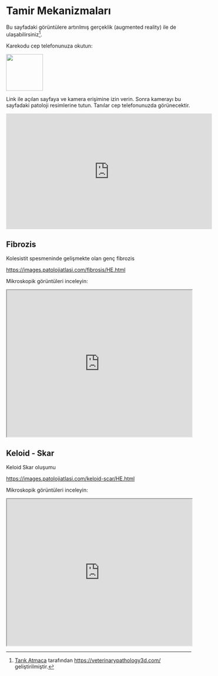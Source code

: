 # Tamir Mekanizmaları {#sec-tamir-mekanizmalari} 

Bu sayfadaki görüntülere artırılmış gerçeklik (augmented reality) ile de
ulaşabilirsiniz[^tamir-1].

[^tamir-1]: [Tarık Atmaca](https://github.com/veterinarypathology3d)
    tarafından <https://veterinarypathology3d.com/> geliştirilmiştir.

Karekodu cep telefonunuza okutun:

![](images/AR-tamir.jpeg){fig-align="left" width="100"}

Link ile açılan sayfaya ve kamera erişimine izin verin. Sonra kamerayı
bu sayfadaki patoloji resimlerine tutun. Tanılar cep telefonunuzda
görünecektir.

<iframe width="560" height="315" src="https://www.youtube.com/embed/76bOJIiT29Y" title="YouTube video player" frameborder="0" allow="accelerometer; autoplay; clipboard-write; encrypted-media; gyroscope; picture-in-picture" allowfullscreen>

</iframe>

## Fibrozis {#sec-fibrozis} 

Kolesistit spesmeninde gelişmekte olan genç fibrozis

<https://images.patolojiatlasi.com/fibrosis/HE.html>

Mikroskopik görüntüleri inceleyin:

<iframe src="https://images.patolojiatlasi.com/fibrosis/HE.html" style="height:400px;width:100%;" data-external="1">

</iframe>

## Keloid - Skar {#sec-keloid-skar} 

Keloid Skar oluşumu

<https://images.patolojiatlasi.com/keloid-scar/HE.html>

Mikroskopik görüntüleri inceleyin:

<iframe src="https://images.patolojiatlasi.com/keloid-scar/HE.html" style="height:400px;width:100%;" data-external="1">

</iframe>
